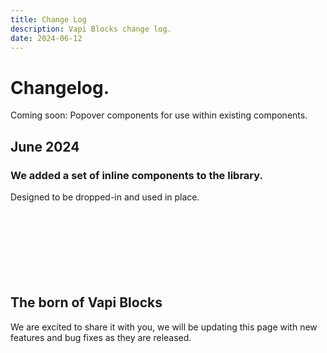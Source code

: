```yaml
---
title: Change Log
description: Vapi Blocks change log.
date: 2024-06-12
---
```


# Changelog.

Coming soon: Popover components for use within existing components.

## June 2024

### We added a set of **inline** components to the library.

Designed to be dropped-in and used in place.
<ComponentPreview name="glob" />
<br />
<ComponentPreview name="outbound-dial" />
<br/>
<ComponentPreview name="floaty" />
<br/>
<ComponentPreview name="transcribe" />
<br/>
<ComponentPreview name="3d-orb" />
<br/>
<ComponentPreview name="siri" />
<br/>
<ComponentPreview name="circlewaveform" />
<br />
<ComponentPreview name="visualizer" />
<br/>
<ComponentPreview name="minimal-component" />

## The born of Vapi Blocks

We are excited to share it with you, we will be updating this page with new features and bug fixes as they are released.
